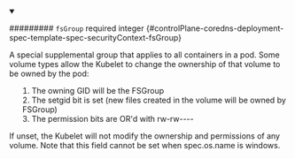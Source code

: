 
<details className="config-field" data-expandable="false" open>
<summary>

######### `fsGroup` <span className="config-field-required" data-required="false">required</span> <span className="config-field-type">integer</span> <span className="config-field-default"></span> <span className="config-field-enum"></span> {#controlPlane-coredns-deployment-spec-template-spec-securityContext-fsGroup}

A special supplemental group that applies to all containers in a pod.
Some volume types allow the Kubelet to change the ownership of that volume
to be owned by the pod:

1. The owning GID will be the FSGroup
2. The setgid bit is set (new files created in the volume will be owned by FSGroup)
3. The permission bits are OR'd with rw-rw----

If unset, the Kubelet will not modify the ownership and permissions of any volume.
Note that this field cannot be set when spec.os.name is windows.

</summary>



</details>
